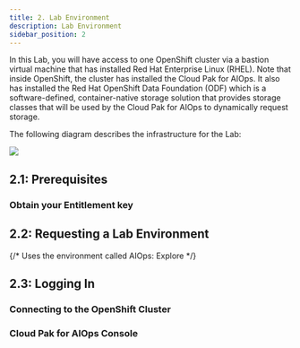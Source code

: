 ```yaml
---
title: 2. Lab Environment
description: Lab Environment
sidebar_position: 2
---
```



In this Lab, you will have access to one OpenShift cluster via a bastion virtual
machine that has installed Red Hat Enterprise Linux (RHEL). Note that inside
OpenShift, the cluster has installed the Cloud Pak for AIOps. It also has
installed the Red Hat OpenShift Data Foundation (ODF) which is a
software-defined, container-native storage solution that provides storage
classes that will be used by the Cloud Pak for AIOps to dynamically request
storage.

The following diagram describes the infrastructure for the Lab:

![](images/architecture.png)

## 2.1: Prerequisites

### Obtain your Entitlement key

<ObtainingEntitlementKey />

## 2.2: Requesting a Lab Environment

{/* Uses the environment called AIOps: Explore */}
<RequestingLabEnvironment
   environmentName="Jam-in-a-Box: CP4AIOps - Topology"
   environmentUrl="https://techzone.ibm.com/my/reservations/create/64c2a0166c515100179d63e2"
/>

## 2.3: Logging In

### Connecting to the OpenShift Cluster

<RunningOcCommands />

### Cloud Pak for AIOps Console

<LogInAiopsConsole />
